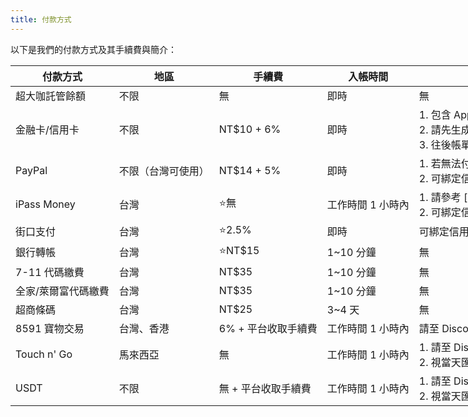 ```yaml
---
title: 付款方式
---
```


以下是我們的付款方式及其手續費與簡介：

<table style="undefined;table-layout: fixed; width: 1265px">
	<thead>
		<tr>
			<th>付款方式</th>
			<th>地區</th>
			<th>手續費</th>
			<th>入帳時間</th>
			<th>備註</th>
		</tr>
	</thead>
	<tbody>
		<tr>
			<td>超大咖託管餘額</td>
			<td>不限</td>
			<td>無</td>
			<td>即時</td>
			<td>無</td>
		</tr>
		<tr>
			<td>金融卡/信用卡</td>
			<td>不限</td>
			<td>NT$10 + 6%</td>
			<td>即時</td>
			<td>
				1. 包含 Apple Pay、Google Pay
				<br />
				2. 請先生成帳單後再繳費
				<br />
				3. 往後帳單會於到期日當天自動扣款，嘗試直到取消帳單
			</td>
		</tr>
		<tr>
			<td>PayPal</td>
			<td>不限（台灣可使用）</td>
			<td>NT$14 + 5%</td>
			<td>即時</td>
			<td>
				1. 若無法付款請至 Discord 開啟客服單
				<br />
				2. 可綁定信用卡使用
			</td>
		</tr>
		<tr>
			<td>iPass Money</td>
			<td>台灣</td>
			<td>⭐無</td>
			<td>工作時間 1 小時內</td>
			<td>
				1. 請參考 [iPass Money](/docs/store/payment/ipassmoney)
				<br />
				2. 可綁定信用卡使用
			</td>
		</tr>
		<tr>
			<td>街口支付</td>
			<td>台灣</td>
			<td>⭐2.5%</td>
			<td>即時</td>
			<td>可綁定信用卡使用</td>
		</tr>
		<tr>
			<td>銀行轉帳</td>
			<td>台灣</td>
			<td>⭐NT$15</td>
			<td>1~10 分鐘</td>
			<td>無</td>
		</tr>
		<tr>
			<td>7-11 代碼繳費</td>
			<td>台灣</td>
			<td>NT$35</td>
			<td>1~10 分鐘</td>
			<td>無</td>
		</tr>
		<tr>
			<td>全家/萊爾富代碼繳費</td>
			<td>台灣</td>
			<td>NT$35</td>
			<td>1~10 分鐘</td>
			<td>無</td>
		</tr>
		<tr>
			<td>超商條碼</td>
			<td>台灣</td>
			<td>NT$25</td>
			<td>3~4 天</td>
			<td>無</td>
		</tr>
		<tr>
			<td>8591 寶物交易</td>
			<td>台灣、香港</td>
			<td>6% + 平台收取手續費</td>
			<td>工作時間 1 小時內</td>
			<td>請至 Discord 開啟客服單付款</td>
		</tr>
		<tr>
			<td>Touch n' Go</td>
			<td>馬來西亞</td>
			<td>無</td>
			<td>工作時間 1 小時內</td>
			<td>
				1. 請至 Discord 開啟客服單付款
				<br />
				2. 視當天匯率訂定金額
			</td>
		</tr>
		<tr>
			<td>USDT</td>
			<td>不限</td>
			<td>無 + 平台收取手續費</td>
			<td>工作時間 1 小時內</td>
			<td>
				1. 請至 Discord 開啟客服單付款
				<br />
				2. 視當天匯率訂定金額
			</td>
		</tr>
	</tbody>
</table>
